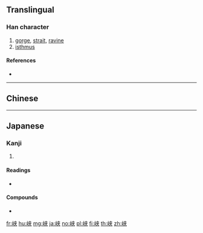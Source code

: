 {{also|峽}}
==Translingual==

===Han character===
{{Han char|rn=46|rad=山|as=06|sn=9|four=|canj=UKT|ids=⿰山夹}}

# [[gorge]], [[strait]], [[ravine]]
# [[isthmus]]

====References====
* {{Han ref|kx=0311.061|dkj=08068|hdz=10770.040|uh=5CE1|ud=23777}}

----

==Chinese==
{{zh-see|峽}}

----

==Japanese==

===Kanji===
{{ja-kanji|grade=c|rs=山06|style=s|kyu=峽}}

# {{defn|lang=ja|sort=山06}}

====Readings====
* {{ja-readings|goon=[[ぎょう]] (gyō)|kanon=[[こう]] (kō)|kanyoon=[[きょう]] (kyō)|kun=[[はざま]] (hazama)}}

====Compounds====
* {{l|ja|峡谷|tr=[[きょうこく]], kyōkoku||gorge}}

[[fr:峡]]
[[hu:峡]]
[[mg:峡]]
[[ja:峡]]
[[no:峡]]
[[pl:峡]]
[[fi:峡]]
[[th:峡]]
[[zh:峡]]
